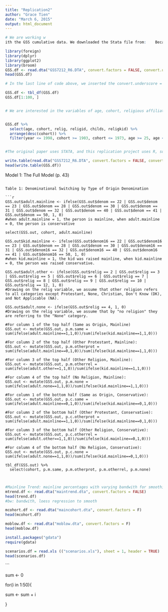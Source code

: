 ```yaml
---
title: "Replication2"
author: "Grace Tien"
date: "March 6, 2015"
output: html_document
---
```


```r
# We are working w
ith the GSS cumulative data. We downloaded the Stata file from:    Because we are using a Stata file, we have to install the foreign package in order to read it. 

library(foreign)
library(dplyr)
library(ggplot2)
library(broom)
GSS.df <- read.dta("GSS7212_R6.DTA", convert.factors = FALSE, convert.underscore=TRUE)
head(GSS.df)

# In the last line of code above, we inserted the convert.underscore = TRUE because R Stata uses underscores in variable names, but R does not. 

GSS.df <- tbl_df(GSS.df)
GSS.df[1:100, ]


# We are interested in the variables of age, cohort, religious affiliation, religion of origin, and total number of children born to the women in the sample, so we filter for those variables. The authors are looking at birth cohorts from 1903 to 1973 and women aged 25-74, so we filer based on cohort and age as well. We arrange the data in descending order of cohort to ease viewing of the data. Variables: relig = religious preference (various religious identities), religid = Protestant religious identity (i.e. Mainline, Evangelical, etc.), religkid = religion you were raised in, childs = total number of children ever had. 


GSS.df %>%
  select(age, cohort, relig, religid, childs, religkid) %>%
  arrange(desc(cohort)) %>%
  filter(year <= 1998, cohort >= 1903, cohort <= 1973, age >= 25, age <= 74, !is.na(relig), !is.na(religid))


#The original paper uses STATA, and this replication project uses R, so some of the packages we install will substitute some of the STATA methods used in this original paper. 

write.table(read.dta("GSS7212_R6.DTA", convert.factors = FALSE, convert.underscore=TRUE))
head(write.table(GSS.df))


```


Model 1: The Full Model (p. 43)


```

Table 1: Denominational Switching by Type of Origin Denomination

```r

GSS.out$adult.mainline <- ifelse(GSS.out$denom == 22 | GSS.out$denom == 23 | GSS.out$denom == 28 | GSS.out$denom == 30 | GSS.out$denom == 31 | GSS.out$denom == 32 | GSS.out$denom == 40 | GSS.out$denom == 41 | GSS.out$denom == 50, 1, 0)
#when adult.mainline = 1, the person is mainline, when adult.mainline = 0, the person is conservative

select(GSS.out, cohort, adult.mainline)

GSS.out$kid.mainline <- ifelse(GSS.out$denom16 == 22 | GSS.out$denom16 == 23 | GSS.out$denom == 28 | GSS.out$denom == 30 | GSS.out$denom16 == 31 | GSS.out$denom16 == 32 | GSS.out$denom16 == 40 | GSS.out$denom16 == 41 | GSS.out$denom16 == 50, 1, 0)
#when kid.mainline = 1, the kid was raised mainline, when kid.mainline = 0, the person was raised conservative. 

GSS.out$adult.other <- ifelse(GSS.out$relig == 2 | GSS.out$relig == 3 | GSS.out$relig == 5 | GSS.out$relig == 6 | GSS.out$relig == 7 | GSS.out$relig == 8 | GSS.out$relig == 9 | GSS.out$relig == 10 | GSS.out$relig == 12, 1, 0)
#Drawing on the relig variable, we assume that other religion refers to all categories except Protestant, None, Christian, Don't Know (DK), and Not Applicable (NA). 

GSS.out$adult.none <- ifelse(GSS.out$relig == 4, 1, 0)
#Drawing on the relig variable, we assume that by "no religion" they are referring to the "None" category. 

#For column 1 of the top half (Same as Origin, Mainline)
GSS.out <- mutate(GSS.out, p.m.same = sum(ifelse(adult.mainline==1,1,0))/sum(ifelse(kid.mainline==1,1,0)))

#For column 2 of the top half (Other Protestant, Mainline):
GSS.out <- mutate(GSS.out, p.m.otherprot = sum(ifelse(adult.mainline==0,1,0))/sum(ifelse(kid.mainline==1,1,0)))

#For column 3 of the top half (Other Religion, Mainline):
GSS.out <- mutate(GSS.out, p.m.otherrel = sum(ifelse(adult.other==1,1,0))/sum(ifelse(kid.mainline==1,1,0)))

#For column 4 of the top half (No Religion, Mainline):
GSS.out <- mutate(GSS.out, p.m.none = sum(ifelse(adult.none==1,1,0))/sum(ifelse(kid.mainline==1,1,0)))

#For column 1 of the bottom half (Same as Origin, Conservative):
GSS.out <- mutate(GSS.out, p.c.same = sum(ifelse(adult.mainline==0,1,0))/sum(ifelse(kid.mainline==0,1,0)))

#For column 2 of the bottom half (Other Protestant, Conservative):
GSS.out <- mutate(GSS.out, p.c.otherprot = sum(ifelse(adult.mainline==1,1,0))/sum(ifelse(kid.mainline==0,1,0)))

#For column 3 of the bottom half (Other Religion, Conservative):
GSS.out <- mutate(GSS.out, p.c.otherrel = sum(ifelse(adult.other==1,1,0))/sum(ifelse(kid.mainline==0,1,0)))

#For column 4 of the bottom half (No Religion, Conservative):
GSS.out <- mutate(GSS.out, p.c.none = sum(ifelse(adult.none==1,1,0))/sum(ifelse(kid.mainline==0,1,0)))

tbl_df(GSS.out) %>%
  select(cohort, p.m.same, p.m.otherprot, p.m.otherrel, p.m.none)

  
```

```r
#Mainline Trend: mainline percentages with varying bandwith for smoothing in loess regression analysis
mtrend.df <- read.dta("maintrend.dta", convert.factors = FALSE)
head(trend.df)
#bw: bandwith, loess regression to smooth

mcohort.df <- read.dta("maincohort.dta", convert.factors = F)
head(mcohort.df)

moblow.df <- read.dta("moblow.dta", convert.factors = F)
head(moblow.df)

```

```r
install.packages("gdata")
require(gdata)

scenarios.df = read.xls (("scenarios.xls"), sheet = 1, header = TRUE)
head(scenarios.df)

```




```

sum <- 0

for(i in  1:50){

  sum <- sum + i

}



